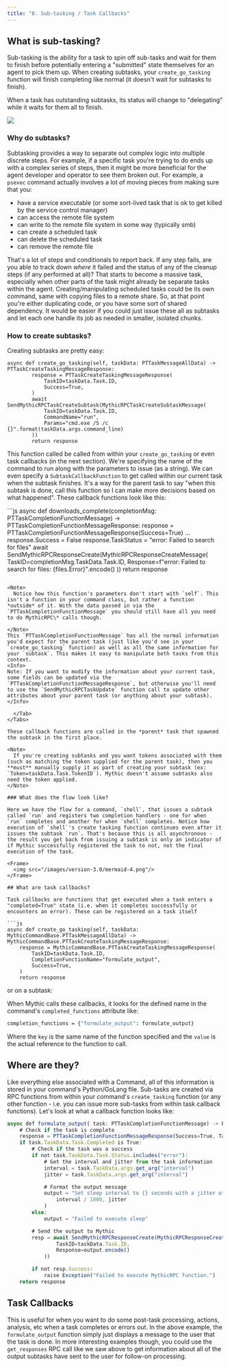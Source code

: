 ```yaml
---
title: "8. Sub-tasking / Task Callbacks"
---
```


## What is sub-tasking?

Sub-tasking is the ability for a task to spin off sub-tasks and wait for them to finish before potentially entering a "submitted" state themselves for an agent to pick them up. When creating subtasks, your `create_go_tasking` function will finish completing like normal (it doesn't wait for subtasks to finish).

When a task has outstanding subtasks, its status will change to "delegating" while it waits for them all to finish.

<Frame>
    <img src="/images/version-3.0/image-51.png"/>
</Frame>

### Why do subtasks?

Subtasking provides a way to separate out complex logic into multiple discrete steps. For example, if a specific task you're trying to do ends up with a complex series of steps, then it might be more beneficial for the agent developer and operator to see them broken out. For example, a `psexec` command actually involves a lot of moving pieces from making sure that you:

- have a service executable (or some sort-lived task that is ok to get killed by the service control manager)
- can access the remote file system
- can write to the remote file system in some way (typically smb)
- can create a scheduled task
- can delete the scheduled task
- can remove the remote file

That's a lot of steps and conditionals to report back. If any step fails, are you able to track down *where* it failed and the status of any of the cleanup steps (if any performed at all)? That starts to become a massive task, especially when other parts of the task might already be separate tasks within the agent. Creating/manipulating scheduled tasks could be its own command, same with copying files to a remote share. So, at that point you're either duplicating code, or you have some sort of shared dependency. It would be easier if you could just issue these all as subtasks and let each one handle its job as needed in smaller, isolated chunks.

### How to create subtasks?
Creating subtasks are pretty easy:
<Tabs>
  <Tab title="Python">
```
async def create_go_tasking(self, taskData: PTTaskMessageAllData) -> PTTaskCreateTaskingMessageResponse:
        response = PTTaskCreateTaskingMessageResponse(
            TaskID=taskData.Task.ID,
            Success=True,
        )
        await SendMythicRPCTaskCreateSubtask(MythicRPCTaskCreateSubtaskMessage(
            TaskID=taskData.Task.ID,
            CommandName="run",
            Params="cmd.exe /S /c {}".format(taskData.args.command_line)
        ))
        return response
```
  </Tab>

</Tabs>


This function called be called from within your `create_go_tasking` or even task callbacks (in the next section). We're specifying the name of the command to run along with the parameters to issue (as a string). We can even specify a `SubtaskCallbackFunction` to get called within our current task when the subtask finishes. It's a way for the parent task to say "when this subtask is done, call this function so I can make more decisions based on what happened". These callback functions look like this:

<Tabs>
  <Tab title="Python">
```js
async def downloads_complete(completionMsg: PTTaskCompletionFunctionMessage) -> PTTaskCompletionFunctionMessageResponse:
    response = PTTaskCompletionFunctionMessageResponse(Success=True)
    ...
    response.Success = False
    response.TaskStatus = "error: Failed to search for files"
    await SendMythicRPCResponseCreate(MythicRPCResponseCreateMessage(
        TaskID=completionMsg.TaskData.Task.ID,
        Response=f"error: Failed to search for files: {files.Error}".encode()
    ))
    return response

```

<Note>
  Notice how this function's parameters don't start with `self`. This isn't a function in your command class, but rather a function *outside* of it. With the data passed in via the `PTTaskCompletionFunctionMessage` you should still have all you need to do MythicRPC\* calls though.

</Note>
This `PTTaskCompletionFunctionMessage` has all the normal information you'd expect for the parent task (just like you'd see in your `create_go_tasking` function) as well as all the same information for your `subtask`. This makes it easy to manipulate both tasks from this context.
<Info>
Note: If you want to modify the information about your current task, some fields can be updated via the `PTTaskCompletionFunctionMessageResponse`, but otherwise you'll need to use the `SendMythicRPCTaskUpdate` function call to update other attributes about your parent task (or anything about your subtask).
</Info>

  </Tab>
</Tabs>

These callback functions are called in the *parent* task that spawned the subtask in the first place.

<Note>
  If you're creating subtasks and you want tokens associated with them (such as matching the token supplied for the parent task), then you **must** manually supply it as part of creating your subtask (ex: `Token=taskData.Task.TokenID`). Mythic doesn't assume subtasks also need the token applied.
</Note>

### What does the flow look like?

Here we have the flow for a command, `shell`, that issues a subtask called `run` and registers two completion handlers - one for when `run` completes and another for when `shell` completes. Notice how execution of `shell`'s create tasking function continues even after it issues the subtask `run`. That's because this is all asynchronous - the result you get back from issuing a subtask is only an indicator of if Mythic successfully registered the task to not, not the final execution of the task.

<Frame>
  <img src="/images/version-3.0/mermaid-4.png"/>
</Frame>

## What are task callbacks?

Task callbacks are functions that get executed when a task enters a "completed=True" state (i.e. when it completes successfully or encounters an error). These can be registered on a task itself

```js
async def create_go_tasking(self, taskData: MythicCommandBase.PTTaskMessageAllData) -> MythicCommandBase.PTTaskCreateTaskingMessageResponse:
    response = MythicCommandBase.PTTaskCreateTaskingMessageResponse(
        TaskID=taskData.Task.ID,
        CompletionFunctionName="formulate_output",
        Success=True,
    )
    return response
```

or on a subtask:

When Mythic calls these callbacks, it looks for the defined name in the command's `completed_functions` attribute like:

```bash
completion_functions = {"formulate_output": formulate_output}
```

Where the `key` is the same name of the function specified and the `value` is the actual reference to the function to call.

## Where are they?

Like everything else associated with a Command, all of this information is stored in your command's Python/GoLang file. Sub-tasks are created via RPC functions from within your command's `create_tasking` function (or any other function - i.e. you can issue more sub-tasks from within task callback functions). Let's look at what a callback function looks like:

```js
async def formulate_output( task: PTTaskCompletionFunctionMessage) -> PTTaskCompletionFunctionMessageResponse:
    # Check if the task is complete
    response = PTTaskCompletionFunctionMessageResponse(Success=True, TaskStatus="success")
    if task.TaskData.Task.Completed is True:
        # Check if the task was a success
        if not task.TaskData.Task.Status.includes("error"):
            # Get the interval and jitter from the task information
            interval = task.TaskData.args.get_arg("interval")
            jitter = task.TaskData.args.get_arg("interval")

            # Format the output message
            output = "Set sleep interval to {} seconds with a jitter of {}%.".format(
                interval / 1000, jitter
            )
        else:
            output = "Failed to execute sleep"

        # Send the output to Mythic
        resp = await SendMythicRPCResponseCreate(MythicRPCResponseCreateMessage(
                TaskID=taskData.Task.ID,
                Response=output.encode()
            ))

        if not resp.Success:
            raise Exception("Failed to execute MythicRPC function.")
    return response
```

## Task Callbacks

This is useful for when you want to do some post-task processing, actions, analysis, etc when a task completes or errors out. In the above example, the `formulate_output` function simply just displays a message to the user that the task is done. In more interesting examples though, you could use the `get_responses` RPC call like we saw above to get information about all of the output subtasks have sent to the user for follow-on processing.
